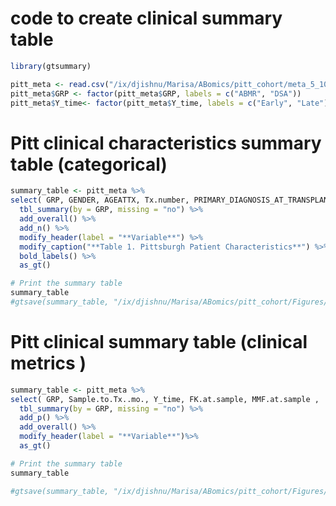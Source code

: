 #  code to create clinical summary table

```r
library(gtsummary)
```

```r
pitt_meta <- read.csv("/ix/djishnu/Marisa/ABomics/pitt_cohort/meta_5_10.csv",row.names=1)
pitt_meta$GRP <- factor(pitt_meta$GRP, labels = c("ABMR", "DSA"))
pitt_meta$Y_time<- factor(pitt_meta$Y_time, labels = c("Early", "Late"))
```

# Pitt clinical characteristics summary table (categorical)
```r
summary_table <- pitt_meta %>%
select( GRP, GENDER, AGEATTX, Tx.number, PRIMARY_DIAGNOSIS_AT_TRANSPLANT, BMI_AT_TRANSPLANT) %>%
  tbl_summary(by = GRP, missing = "no") %>%
  add_overall() %>%
  add_n() %>%
  modify_header(label = "**Variable**") %>%
  modify_caption("**Table 1. Pittsburgh Patient Characteristics**") %>%
  bold_labels() %>%
  as_gt()

# Print the summary table
summary_table
#gtsave(summary_table, "/ix/djishnu/Marisa/ABomics/pitt_cohort/Figures/pitt_clinicaL_characteristics_table.html")

```


# Pitt clinical summary table (clinical metrics )
```r
summary_table <- pitt_meta %>%
select( GRP, Sample.to.Tx..mo., Y_time, FK.at.sample, MMF.at.sample ,  PREDNISONE.at.sample ) %>%
  tbl_summary(by = GRP, missing = "no") %>%
  add_p() %>%
  add_overall() %>%
  modify_header(label = "**Variable**")%>%
  as_gt()

# Print the summary table
summary_table

#gtsave(summary_table, "/ix/djishnu/Marisa/ABomics/pitt_cohort/Figures/pitt_sample_table.html")
```
